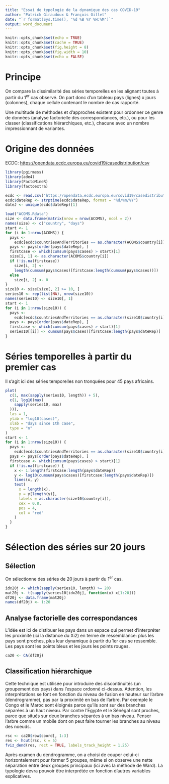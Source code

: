 ```yaml
---
title: "Essai de typologie de la dynamique des cas COVID-19"
author: "Patrick Giraudoux & François Gillet"
date: "`r format(Sys.time(), '%d %B %Y %H:%M')`"
output: word_document
---
```


```r
knitr::opts_chunk$set(echo = TRUE)
knitr::opts_chunk$set(cache = TRUE)
knitr::opts_chunk$set(fig.height = 8)
knitr::opts_chunk$set(fig.width = 10)
knitr::opts_chunk$set(echo = FALSE)
```


# Principe

On compare la dissimilarité des séries temporelles en les alignant toutes à partir du 1^er^ cas observé. On part donc d'un tableau pays (lignes) x jours (colonnes), chaque cellule contenant le nombre de cas rapporté.

Une multitude de méthodes et d'approches existent pour ordonner ce genre de données (analyse factorielle des correspondances, etc.), ou pour les classer (classifications hiérarchiques, etc.), chacune avec un nombre impressionnant de variantes. 

# Origine des données

ECDC: [https://opendata.ecdc.europa.eu/covid19/casedistribution/csv](https://opendata.ecdc.europa.eu/covid19/casedistribution/csv)

```r

library(pgirmess)
library(ade4)
library(FactoMineR)
library(factoextra)

ecdc <- read.csv("https://opendata.ecdc.europa.eu/covid19/casedistribution/csv")
ecdc$dateRep <- strptime(ecdc$dateRep, format = "%d/%m/%Y")
dateJ <- unique(ecdc$dateRep)[1]

load("ACOMS.Rdata")
size <- data.frame(matrix(nrow = nrow(ACOMS), ncol = 2))
names(size) <- c("country", "days")
start <- 1
for (i in 1:nrow(ACOMS)) {
  pays <-
    ecdc[ecdc$countriesAndTerritories == as.character(ACOMS$country[i]), ]
  pays <- pays[order(pays$dateRep), ]
  firstcase <- which(cumsum(pays$cases) > start)[1]
  size[i, 1] <- as.character(ACOMS$country[i])
  if (!is.na(firstcase))
    size[i, 2] <-
    length(cumsum(pays$cases)[firstcase:length(cumsum(pays$cases))])
  else
    size[i, 2] <- 0
}
size10 <- size[size[, 2] >= 10, ]
series10 <- rep(list(NA), nrow(size10))
names(series10) <- size10[, 1]
start <- 1
for (i in 1:nrow(size10)) {
  pays <-
    ecdc[ecdc$countriesAndTerritories == as.character(size10$country[i]), ]
  pays <- pays[order(pays$dateRep), ]
  firstcase <- which(cumsum(pays$cases) > start)[1]
  series10[[i]] <- cumsum(pays$cases)[firstcase:length(pays$dateRep)]
}

```

# Séries temporelles à partir du premier cas

Il s'agit ici des séries temporelles non tronquées pour 45 pays africains.

```r

plot(
  c(1, max(sapply(series10, length)) + 5),
  c(1, log10(max(
    sapply(series10, max)
  ))),
  las = 1,
  ylab = "log10(cases)",
  xlab = "days since 1th case",
  type = "n"
)
start <- 1
for (i in 1:nrow(size10)) {
  pays <-
    ecdc[ecdc$countriesAndTerritories == as.character(size10$country[i]), ]
  pays <- pays[order(pays$dateRep), ]
  firstcase <- which(cumsum(pays$cases) > start)[1]
  if (!is.na(firstcase)) {
    x <- 1:length(firstcase:length(pays$dateRep))
    y <- log10(cumsum(pays$cases)[firstcase:length(pays$dateRep)])
    lines(x, y)
    text(
      x = length(x),
      y = y[length(y)],
      labels = as.character(size10$country[i]),
      cex = 0.8,
      pos = 4,
      col = "red"
    )
  }
}

```

# Sélection des séries sur 20 jours

## Sélection

On sélectionne des séries de 20 jours à partir du 1^er^ cas.

```r

idx20j <- which(sapply(series10, length) >= 20)
mat20j <- t(sapply(series10[idx20j], function(x) x[1:20]))
df20j <- data.frame(mat20j)
names(df20j) <- 1:20

```

## Analyse factorielle des correspondances

L'idée est ici de distibuer les pays dans un espace qui permet d'interpréter les proximité (ici la distance du Xi2) en terme de ressemblance: plus les pays sont proches, plus leur dynamique à partir du 1er cas se ressemble.
Les pays sont les points bleus et les jours les points rouges.

```r

ca20 <- CA(df20j)

```

## Classification hiérarchique

Cette technique est utilisée pour introduire des discontinuités (un groupement des pays) dans l'espace ordonné ci-dessus. Attention, les interprétations se font en fonction du niveau de fusion en hauteur sur l'arbre (dendrogramme), pas par la proximité en bas de l'arbre. Par exemple le Congo et le Maroc sont éloignés parce qu'ils sont sur des branches séparées à un haut niveau. Par contre l'Egypte et le Sénégal sont proches, parce que situés sur deux branches séparées à un bas niveau. Penser l'arbre comme un mobile dont on peut faire tourner les branches au niveau des noeuds.

```r

rsc <- ca20$row$coord[, 1:3]
res <- hcut(rsc, k = 5)
fviz_dend(res, rect = TRUE, labels_track_height = 1.25)

```

Après examen du dendrogramme, on a choisi de couper celui-ci horizontalement pour former 5 groupes, même si on observe une nette séparation entre deux groupes principaux (ici avec la méthode de Ward). La typologie devra pouvoir être interprétée en fonction d'autres variables explicatives. 
